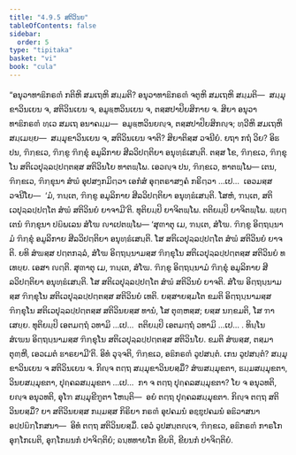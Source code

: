 ```yaml
---
title: "4.9.5 ສຕິວິນຍ"
tableOfContents: false
sidebar:
  order: 5
type: "tipitaka"
basket: "vi"
book: "cula"
---
```



<DynamicBreadcrumb />

<Division number="236" book="cula">

<Paragraph number="967" book="cula">
“ອນຸວາທາຘິກຣຓໍ ກຕິຫິ ສມເຖຫິ ສມ຺ມຕິ? ອນຸວາທາຘິກຣຓໍ ຈຕູຫິ ສມເຖຫິ ສມ຺ມຕິ—  ສມ຺ມຸຂາວິນເຍນ ຈ, ສຕິວິນເຍນ ຈ, ອມູຬ຺ຫວິນເຍນ ຈ, ຕສ຺ສປາປິຍສິກາຍ ຈ. ສິຍາ ອນຸວາທາຘິກຣຓໍ ທ຺ເວ ສມເຖ ອນາຄມ຺ມ—  ອມູຬ຺ຫວິນຍຎ຺ຈ, ຕສ຺ສປາປິຍສິກຎ຺ຈ; ທ຺ວີຫິ ສມເຖຫິ ສມ຺ເມຍ຺ຍ—  ສມ຺ມຸຂາວິນເຍນ ຈ, ສຕິວິນເຍນ ຈາຕິ? ສິຍາຕິສ຺ສ ວຈນີຍໍ. ຍຖາ ກຖໍ ວິຍ? ອິຘ ປນ, ຠິກ຺ຂເວ, ຠິກ຺ຂູ ຠິກ຺ຂຸໍ ອມູລິກາຍ ສີລວິປຕ຺ຕິຍາ ອນຸທ຺ຘໍເສນ຺ຕິ. ຕສ຺ສ ໂຂ, ຠິກ຺ຂເວ, ຠິກ຺ຂຸໂນ ສຕິເວປຸລ຺ລປ຺ປຕ຺ຕສ຺ສ ສຕິວິນໂຍ ທາຕພ຺ໂພ. ເອວຎ຺ຈ ປນ, ຠິກ຺ຂເວ, ທາຕພ຺ໂພ—
</Paragraph>

<Paragraph number="968" book="cula">
ເຕນ, ຠິກ຺ຂເວ, ຠິກ຺ຂຸນາ ສໍຆໍ ອຸປສງ຺ກມິຕ຺ວາ ເອກໍສໍ ອຸຕ຺ຕຣາສງ຺ຄໍ ກຣິຕ຺ວາ …ເປ…  ເອວມສ຺ສ ວຈນີໂຍ—  ‘ມໍ, ຠນ຺ເຕ, ຠິກ຺ຂູ ອມູລິກາຍ ສີລວິປຕ຺ຕິຍາ ອນຸທ຺ຘໍເສນ຺ຕິ. ໂສຫໍ, ຠນ຺ເຕ, ສຕິເວປຸລ຺ລປ຺ປຕ຺ໂຕ ສໍຆໍ ສຕິວິນຍໍ ຍາຈາມີ’ຕິ. ທຸຕິຍມ຺ປິ ຍາຈິຕພ຺ໂພ. ຕຕິຍມ຺ປິ ຍາຈິຕພ຺ໂພ. ພ຺ຍຕ຺ເຕນໍ ຠິກ຺ຂຸນາ ປຏິພເລນ ສໍໂຆ ຎາເປຕພ຺ໂພ—
</Paragraph>

<Paragraph number="969" book="cula">
‘ສຸຓາຕຸ ເມ, ຠນ຺ເຕ, ສໍໂຆ. ຠິກ຺ຂູ ອິຕ຺ຖນ຺ນາມໍ ຠິກ຺ຂຸໍ ອມູລິກາຍ ສີລວິປຕ຺ຕິຍາ ອນຸທ຺ຘໍເສນ຺ຕິ. ໂສ ສຕິເວປຸລ຺ລປ຺ປຕ຺ໂຕ ສໍຆໍ ສຕິວິນຍໍ ຍາຈຕິ. ຍທິ ສໍຆສ຺ສ ປຕ຺ຕກລ຺ລໍ, ສໍໂຆ ອິຕ຺ຖນ຺ນາມສ຺ສ ຠິກ຺ຂຸໂນ ສຕິເວປຸລ຺ລປ຺ປຕ຺ຕສ຺ສ ສຕິວິນຍໍ ທເທຍ຺ຍ. ເອສາ ຎຕ຺ຕິ.
</Paragraph>

<Paragraph number="970" book="cula">
ສຸຓາຕຸ ເມ, ຠນ຺ເຕ, ສໍໂຆ. ຠິກ຺ຂູ ອິຕ຺ຖນ຺ນາມໍ ຠິກ຺ຂຸໍ ອມູລິກາຍ ສີລວິປຕ຺ຕິຍາ ອນຸທ຺ຘໍເສນ຺ຕິ. ໂສ ສຕິເວປຸລ຺ລປ຺ປຕ຺ໂຕ ສໍຆໍ ສຕິວິນຍໍ ຍາຈຕິ. ສໍໂຆ ອິຕ຺ຖນ຺ນາມສ຺ສ ຠິກ຺ຂຸໂນ ສຕິເວປຸລ຺ລປ຺ປຕ຺ຕສ຺ສ ສຕິວິນຍໍ ເທຕິ. ຍສ຺ສາຍສ຺ມໂຕ ຂມຕິ ອິຕ຺ຖນ຺ນາມສ຺ສ ຠິກ຺ຂຸໂນ ສຕິເວປຸລ຺ລປ຺ປຕ຺ຕສ຺ສ ສຕິວິນຍສ຺ສ ທານໍ, ໂສ ຕຸຓ຺ຫສ຺ສ; ຍສ຺ສ ນກ຺ຂມຕິ, ໂສ ຠາເສຍ຺ຍ.
</Paragraph>

<Paragraph number="971" book="cula">
ທຸຕິຍມ຺ປິ ເອຕມຕ຺ຖໍ ວທາມິ …ເປ…  ຕຕິຍມ຺ປິ ເອຕມຕ຺ຖໍ ວທາມິ …ເປ… .
</Paragraph>

<Paragraph number="972" book="cula">
ທິນ຺ໂນ ສໍເຆນ ອິຕ຺ຖນ຺ນາມສ຺ສ ຠິກ຺ຂຸໂນ ສຕິເວປຸລ຺ລປ຺ປຕ຺ຕສ຺ສ ສຕິວິນໂຍ. ຂມຕິ ສໍຆສ຺ສ, ຕສ຺ມາ ຕຸຓ຺ຫີ, ເອວເມຕໍ ຘາຣຍາມີ’ຕິ.
</Paragraph>

<Paragraph number="973" book="cula">
ອິທໍ ວຸຈ຺ຈຕິ, ຠິກ຺ຂເວ, ອຘິກຣຓໍ ວູປສນ຺ຕໍ. ເກນ ວູປສນ຺ຕໍ? ສມ຺ມຸຂາວິນເຍນ ຈ ສຕິວິນເຍນ ຈ. ກິຎ຺ຈ ຕຕ຺ຖ ສມ຺ມຸຂາວິນຍສ຺ມິໍ? ສໍຆສມ຺ມຸຂຕາ, ຘມ຺ມສມ຺ມຸຂຕາ, ວິນຍສມ຺ມຸຂຕາ, ປຸຄ຺ຄລສມ຺ມຸຂຕາ …ເປ…  ກາ ຈ ຕຕ຺ຖ ປຸຄ຺ຄລສມ຺ມຸຂຕາ? ໂຍ ຈ ອນຸວທຕິ, ຍຎ຺ຈ ອນຸວທຕິ, ອຸໂຠ ສມ຺ມຸຂີຠູຕາ ໂຫນ຺ຕິ—  ອຍໍ ຕຕ຺ຖ ປຸຄ຺ຄລສມ຺ມຸຂຕາ. ກິຎ຺ຈ ຕຕ຺ຖ ສຕິວິນຍສ຺ມິໍ? ຍາ ສຕິວິນຍສ຺ສ ກມ຺ມສ຺ສ ກິຣິຍາ ກຣຓໍ ອຸປຄມນໍ ອຊ຺ຌຸປຄມນໍ ອຘິວາສນາ ອປ຺ປຏິກ຺ໂກສນາ—  ອິທໍ ຕຕ຺ຖ ສຕິວິນຍສ຺ມິໍ. ເອວໍ ວູປສນ຺ຕຎ຺ເຈ, ຠິກ຺ຂເວ, ອຘິກຣຓໍ ກາຣໂກ ອຸກ຺ໂກເຏຕິ, ອຸກ຺ໂກຏນກໍ ປາຈິຕ຺ຕິຍໍ; ຉນ຺ທທາຍໂກ ຂີຍຕິ, ຂີຍນກໍ ປາຈິຕ຺ຕິຍໍ.
</Paragraph>
</Division>